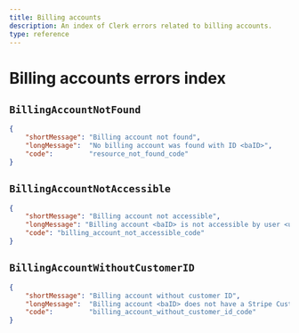 ```yaml
---
title: Billing accounts
description: An index of Clerk errors related to billing accounts.
type: reference
---
```


# Billing accounts errors index

## `BillingAccountNotFound`

```json
{
    "shortMessage": "Billing account not found",
    "longMessage":  "No billing account was found with ID <baID>",
    "code":         "resource_not_found_code"
}
```

## `BillingAccountNotAccessible`

```json
{
    "shortMessage": "Billing account not accessible",
    "longMessage": "Billing account <baID> is not accessible by user <userID>",
    "code": "billing_account_not_accessible_code"
}
```

## `BillingAccountWithoutCustomerID`

```json
{
    "shortMessage": "Billing account without customer ID",
    "longMessage":  "Billing account <baID> does not have a Stripe Customer ID",
    "code":         "billing_account_without_customer_id_code"
}
```
